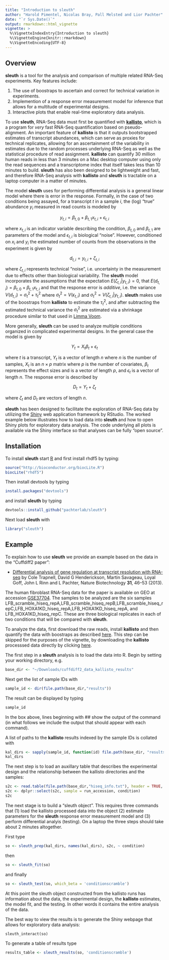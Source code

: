 ```yaml
---
title: "Introduction to sleuth"
author: "Harold Pimentel, Nicolas Bray, Pall Melsted and Lior Pachter"
date: "`r Sys.Date()`"
output: rmarkdown::html_vignette
vignette: >
  %\VignetteIndexEntry{Introduction to sleuth}
  %\VignetteEngine{knitr::rmarkdown}
  %\VignetteEncoding{UTF-8}
---
```


## Overview

__sleuth__ is a tool for the analysis and comparison of multiple related RNA-Seq experiments. Key features include:


1. The use of boostraps to ascertain and correct for technical variation in experiments.
2. Implemention of a response error measurement model for inference that allows for a multitude of experimental designs.
3. Interactive plots that enable real-time exploratory data analysis.

To use __sleuth__, RNA-Seq data must first be quantified with [__kallisto__](http://pachterlab.github.io/kallisto/), which is a program for _very_ fast RNA-Seq quantification based on pseudo-alignment. An important feature of __kallisto__ is that it outputs bootstrapped estimates of transcript abundances, which can serve as proxies for technical replicates, allowing for an ascertainment of the variability in estimates due to the random processes underlying RNA-Seq as well as the statistical procedure of read assignment. __kallisto__ can quantify 30 million human reads in less than 3 minutes on a Mac desktop computer using only the read sequences and a transcriptome index that itself takes less than 10 minutes to build. __sleuth__ has also been designed to be lightweight and fast, and therefore RNA-Seq analysis with __kallisto__ and  __sleuth__ is tractable on a laptop computer in a matter of minutes.  

The model __sleuth__ uses for performing differential analysis is a general linear model where there is error in the response. Formally, in the case of two conditions being assayed, for a transcript $t$ in a sample $i$, the (log) "true" abundance $y_i$ measured in read counts is modeled by

$$ y_{t,i} = \beta_{t,0} + \beta_{t,1} x_{t,i} + \epsilon_{t,i} $$

where $x_{t,i}$ is an indicator variable describing the condition, $\beta_{t,0}$ and $\beta_{t,1}$ are parameters of the model and $\epsilon_{t,i}$ is biological "noise". However, conditioned on $x_i$ and $y_i$ the estimated number of counts from the observations in the experiment is given by 

$$ d_{t,i} = y_{t,i} + \zeta_{t,i} $$

where $\zeta_{t,i}$ represents technical "noise", i.e. uncertainty in the measurement due to effects other than biological variability. The __sleuth__ model incorporates the assumptions that the expectation $E(\zeta_{t,i}|y_{t,i}) = 0$, that $E(d_{t,i}) = \beta_{t,0} + \beta_{t,1} x_{t,i}$  and that the response error is _additive_, i.e. the variance $V(d_{t,i}) = \sigma_{t}^2 + \tau_{t}^2$ where $\sigma_t^2 = V(\epsilon_{t,i})$ and $\sigma_t^2 = V(\zeta_{t,i}|y_{t,i})$. __sleuth__ makes use of the boostraps from __kallisto__ to estimate the $\tau_t^2$, and after subtracting the estimated technical variance the $\sigma_t^2$ are estimated via a shrinkage procedure similar to that used in [Limma Voom](http://www.genomebiology.com/2014/15/2/R29).

More generally, __sleuth__ can be used to analyze multiple conditions organized in complicated experimental designs. In the general case the model is given by

$$ Y_t = X_t \beta_t + \epsilon_t $$

where $t$ is a transcript, $Y_t$ is a vector of length $n$ where $n$ is the number of samples, $X_t$ is an $n \times p$ matrix where $p$ is the number of covariates, $\beta_t$ represents the effect sizes and is a vector of length $p$, and $\epsilon_t$ is a vector of length $n$. The response error is described by

$$ D_t = Y_t + \zeta_t $$ 

where $\zeta_t$ and $D_t$ are vectors of length $n$.

__sleuth__ has been designed to facilitate the exploration of RNA-Seq data by utilizing the [Shiny](http://shiny.rstudio.com) web application framework by RStudio. The worked example below illustrates how to load data into __sleuth__ and how to open Shiny plots for exploratory data analysis. The code underlying all plots is available via the Shiny interface so that analyses can be fully "open source". 

## Installation

To install __sleuth__ start [R](https://www.r-project.org) and first install rhdf5 by typing: 

```r
source("http://bioconductor.org/biocLite.R")
biocLite("rhdf5")
```

Then install devtools by typing

```r
install.packages("devtools")
```

and install __sleuth__ by typing
```r
devtools::install_github("pachterlab/sleuth")
```

Next load __sleuth__ with
```r
library("sleuth")
```

## Example

To explain how to use __sleuth__ we provide an example based on the data in the "Cuffdiff2 paper":

* [Differential analysis of gene regulation at transcript resolution with RNA-seq](http://www.nature.com/nbt/journal/v31/n1/full/nbt.2450.html)	by Cole Trapnell, David G Henderickson, Martin Savageau, Loyal Goff, John L Rinn and L Pachter, Nature Biotechnology __31__, 46--53 (2013).

The human fibroblast RNA-Seq data for the paper is available on GEO at accession [GSE37704](http://www.ncbi.nlm.nih.gov/geo/query/acc.cgi?acc=GSE37704). The samples to be analyzed are the six samples LFB_scramble_hiseq_repA,LFB_scramble_hiseq_repB,LFB_scramble_hiseq_repC,LFB_HOXA1KD_hiseq_repA,LFB_HOXA1KD_hiseq_repA, and LFB_HOXA1KD_hiseq_repC. These are three biological replicates in each of two conditions that will be compared with __sleuth__. 

To analyze the data, first download the raw reads, install __kallisto__ and then quantify the data with boostraps as described [here](pachterlab.github.io/kallisto/). This step can be skipped for the purposes of the vignette, by downloading the __kallisto__ processsed data directly by clicking [here](http://bio.math.berkeley.edu/sleuth/cuffdiff2/cuffdiff2_data_kallisto_results.zip).

The first step in a __sleuth__ analysis is to load the data into R. Begin by setting your working directory, e.g. 
```r
base_dir <- "~/Downloads/cuffdiff2_data_kallisto_results"
```
Next get the list of sample IDs with
```r
sample_id <- dir(file.path(base_dir,"results"))
```
The result can be displayed by typing 
```r
sample_id
```
In the box above, lines beginning with ## show the output of the command (in what follows we include the output that should appear with each command).

A list of paths to the __kallisto__ results indexed by the sample IDs is collated with
```r
kal_dirs <- sapply(sample_id, function(id) file.path(base_dir, "results", id, "kallisto"))
kal_dirs
```

The next step is to load an auxillary table that describes the experimental design and the relationship between the kallisto directories and the samples:
```r
s2c <- read.table(file.path(base_dir,"hiseq_info.txt"), header = TRUE, stringsAsFactors=FALSE)
s2c <- dplyr::select(s2c, sample = run_accession, condition)
s2c
```

The next stage is to build a "sleuth object". This requires three commands that (1) load the kallisto processed data into the object (2) estimate parameters for the __sleuth__ response error measurement model and (3) perform differential analyis (testing). On a laptop the three steps should take about 2 minutes altogether.

First type

```r
so <- sleuth_prep(kal_dirs, names(kal_dirs), s2c, ~ condition)
```

then

```r
so <- sleuth_fit(so)
``` 

and finally 

```r
so <- sleuth_test(so, which_beta = 'conditionscramble')
```

At this point the sleuth object constructed from the kallisto runs has information about the data, the experimental design, the __kallisto__ estimates, the model fit, and the testing. In other words it contains the entire analysis of the data. 

The best way to view the results is to generate the Shiny webpage that allows for exploratory data analysis:

```
sleuth_interact(so)
```

To generate a table of results type
```r
results_table <- sleuth_results(so, 'conditionscramble') 
```





